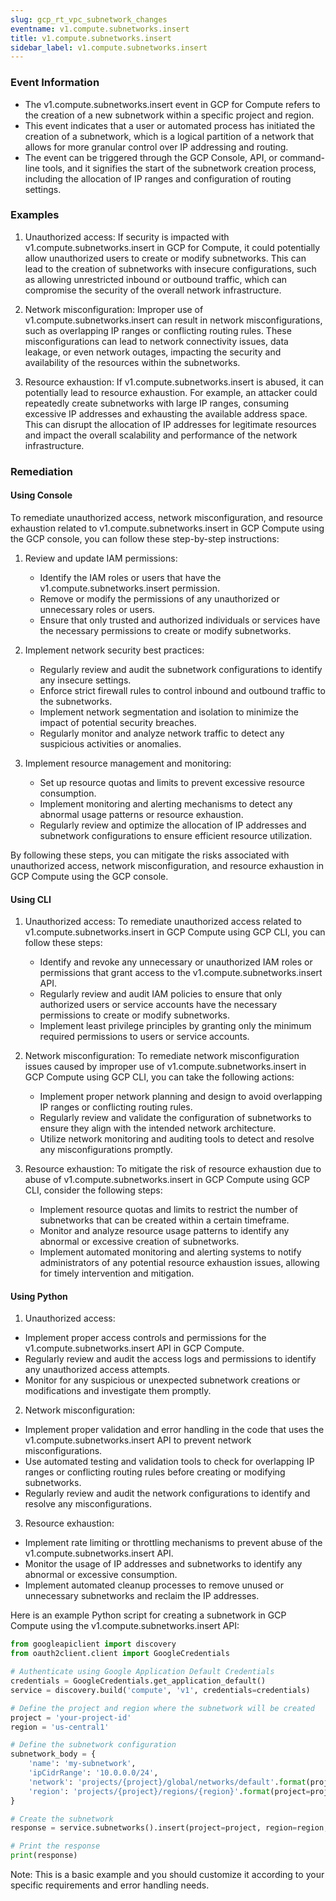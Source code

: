 ```yaml
--- 
slug: gcp_rt_vpc_subnetwork_changes
eventname: v1.compute.subnetworks.insert
title: v1.compute.subnetworks.insert
sidebar_label: v1.compute.subnetworks.insert
---
```

                       
### Event Information

- The v1.compute.subnetworks.insert event in GCP for Compute refers to the creation of a new subnetwork within a specific project and region.
- This event indicates that a user or automated process has initiated the creation of a subnetwork, which is a logical partition of a network that allows for more granular control over IP addressing and routing.
- The event can be triggered through the GCP Console, API, or command-line tools, and it signifies the start of the subnetwork creation process, including the allocation of IP ranges and configuration of routing settings.


### Examples

1. Unauthorized access: If security is impacted with v1.compute.subnetworks.insert in GCP for Compute, it could potentially allow unauthorized users to create or modify subnetworks. This can lead to the creation of subnetworks with insecure configurations, such as allowing unrestricted inbound or outbound traffic, which can compromise the security of the overall network infrastructure.

2. Network misconfiguration: Improper use of v1.compute.subnetworks.insert can result in network misconfigurations, such as overlapping IP ranges or conflicting routing rules. These misconfigurations can lead to network connectivity issues, data leakage, or even network outages, impacting the security and availability of the resources within the subnetworks.

3. Resource exhaustion: If v1.compute.subnetworks.insert is abused, it can potentially lead to resource exhaustion. For example, an attacker could repeatedly create subnetworks with large IP ranges, consuming excessive IP addresses and exhausting the available address space. This can disrupt the allocation of IP addresses for legitimate resources and impact the overall scalability and performance of the network infrastructure.

### Remediation

#### Using Console

To remediate unauthorized access, network misconfiguration, and resource exhaustion related to v1.compute.subnetworks.insert in GCP Compute using the GCP console, you can follow these step-by-step instructions:

1. Review and update IAM permissions:
   - Identify the IAM roles or users that have the v1.compute.subnetworks.insert permission.
   - Remove or modify the permissions of any unauthorized or unnecessary roles or users.
   - Ensure that only trusted and authorized individuals or services have the necessary permissions to create or modify subnetworks.

2. Implement network security best practices:
   - Regularly review and audit the subnetwork configurations to identify any insecure settings.
   - Enforce strict firewall rules to control inbound and outbound traffic to the subnetworks.
   - Implement network segmentation and isolation to minimize the impact of potential security breaches.
   - Regularly monitor and analyze network traffic to detect any suspicious activities or anomalies.

3. Implement resource management and monitoring:
   - Set up resource quotas and limits to prevent excessive resource consumption.
   - Implement monitoring and alerting mechanisms to detect any abnormal usage patterns or resource exhaustion.
   - Regularly review and optimize the allocation of IP addresses and subnetwork configurations to ensure efficient resource utilization.

By following these steps, you can mitigate the risks associated with unauthorized access, network misconfiguration, and resource exhaustion in GCP Compute using the GCP console.

#### Using CLI

1. Unauthorized access: To remediate unauthorized access related to v1.compute.subnetworks.insert in GCP Compute using GCP CLI, you can follow these steps:
   - Identify and revoke any unnecessary or unauthorized IAM roles or permissions that grant access to the v1.compute.subnetworks.insert API.
   - Regularly review and audit IAM policies to ensure that only authorized users or service accounts have the necessary permissions to create or modify subnetworks.
   - Implement least privilege principles by granting only the minimum required permissions to users or service accounts.

2. Network misconfiguration: To remediate network misconfiguration issues caused by improper use of v1.compute.subnetworks.insert in GCP Compute using GCP CLI, you can take the following actions:
   - Implement proper network planning and design to avoid overlapping IP ranges or conflicting routing rules.
   - Regularly review and validate the configuration of subnetworks to ensure they align with the intended network architecture.
   - Utilize network monitoring and auditing tools to detect and resolve any misconfigurations promptly.

3. Resource exhaustion: To mitigate the risk of resource exhaustion due to abuse of v1.compute.subnetworks.insert in GCP Compute using GCP CLI, consider the following steps:
   - Implement resource quotas and limits to restrict the number of subnetworks that can be created within a certain timeframe.
   - Monitor and analyze resource usage patterns to identify any abnormal or excessive creation of subnetworks.
   - Implement automated monitoring and alerting systems to notify administrators of any potential resource exhaustion issues, allowing for timely intervention and mitigation.

#### Using Python

1. Unauthorized access:
- Implement proper access controls and permissions for the v1.compute.subnetworks.insert API in GCP Compute.
- Regularly review and audit the access logs and permissions to identify any unauthorized access attempts.
- Monitor for any suspicious or unexpected subnetwork creations or modifications and investigate them promptly.

2. Network misconfiguration:
- Implement proper validation and error handling in the code that uses the v1.compute.subnetworks.insert API to prevent network misconfigurations.
- Use automated testing and validation tools to check for overlapping IP ranges or conflicting routing rules before creating or modifying subnetworks.
- Regularly review and audit the network configurations to identify and resolve any misconfigurations.

3. Resource exhaustion:
- Implement rate limiting or throttling mechanisms to prevent abuse of the v1.compute.subnetworks.insert API.
- Monitor the usage of IP addresses and subnetworks to identify any abnormal or excessive consumption.
- Implement automated cleanup processes to remove unused or unnecessary subnetworks and reclaim the IP addresses.

Here is an example Python script for creating a subnetwork in GCP Compute using the v1.compute.subnetworks.insert API:

```python
from googleapiclient import discovery
from oauth2client.client import GoogleCredentials

# Authenticate using Google Application Default Credentials
credentials = GoogleCredentials.get_application_default()
service = discovery.build('compute', 'v1', credentials=credentials)

# Define the project and region where the subnetwork will be created
project = 'your-project-id'
region = 'us-central1'

# Define the subnetwork configuration
subnetwork_body = {
    'name': 'my-subnetwork',
    'ipCidrRange': '10.0.0.0/24',
    'network': 'projects/{project}/global/networks/default'.format(project=project),
    'region': 'projects/{project}/regions/{region}'.format(project=project, region=region)
}

# Create the subnetwork
response = service.subnetworks().insert(project=project, region=region, body=subnetwork_body).execute()

# Print the response
print(response)
```

Note: This is a basic example and you should customize it according to your specific requirements and error handling needs.


 